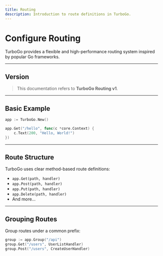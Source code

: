 ```yaml
---
title: Routing
description: Introduction to route definitions in TurboGo.
---
```


# Configure Routing

TurboGo provides a flexible and high-performance routing system inspired by popular Go frameworks.

---

##  Version

> This documentation refers to **TurboGo Routing v1**.

---

##  Basic Example

```go
app := TurboGo.New()

app.Get("/hello", func(c *core.Context) {
    c.Text(200, "Hello, World!")
})
```

---

##  Route Structure

TurboGo uses clear method-based route definitions:

- `app.Get(path, handler)`
- `app.Post(path, handler)`
- `app.Put(path, handler)`
- `app.Delete(path, handler)`
- And more...

---

## Grouping Routes

Group routes under a common prefix:

```go
group := app.Group("/api")
group.Get("/users", UserListHandler)
group.Post("/users", CreateUserHandler)
```
